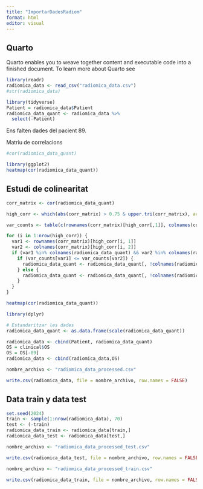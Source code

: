 ```yaml
---
title: "ImportarDadesRadiom"
format: html
editor: visual
---
```


## Quarto

Quarto enables you to weave together content and executable code into a finished document. To learn more about Quarto see

```r
library(readr)
radiomica_data <- read_csv("radiomica_data.csv")
#str(radiomica_data)
```

```r
library(tidyverse)
Patient = radiomica_data$Patient
radiomica_data_quant <- radiomica_data %>% 
  select(-Patient)
```

Ens falten dades del pacient 89.

Matriu de correlacions

```r
#cor(radiomica_data_quant)
```

```r
library(ggplot2)
heatmap(cor(radiomica_data_quant))
```

## Estudi de colinearitat

```r

corr_matrix <- cor(radiomica_data_quant)

high_corr <- which(abs(corr_matrix) > 0.75 & upper.tri(corr_matrix), arr.ind = TRUE)

var_counts <- table(c(rownames(corr_matrix)[high_corr[,1]], colnames(corr_matrix)[high_corr[,2]]))

for (i in 1:nrow(high_corr)) {
  var1 <- rownames(corr_matrix)[high_corr[i, 1]]
  var2 <- colnames(corr_matrix)[high_corr[i, 2]]
  if (var1 %in% colnames(radiomica_data_quant) && var2 %in% colnames(radiomica_data_quant)) {
    if (var_counts[var1] <= var_counts[var2]) {
      radiomica_data_quant <- radiomica_data_quant[, !colnames(radiomica_data_quant) %in% var1]
    } else {
      radiomica_data_quant <- radiomica_data_quant[, !colnames(radiomica_data_quant) %in% var2]
    }
  }
}

```

```r
heatmap(cor(radiomica_data_quant))
```

```r
library(dplyr)

# Estandaritzar les dades
radiomica_data_quant <- as.data.frame(scale(radiomica_data_quant))
```

```r
radiomica_data <- cbind(Patient, radiomica_data_quant)
OS = clinical$OS
OS = OS[-89]
radiomica_data <- cbind(radiomica_data,OS)
```

```r
nombre_archivo <- "radiomica_data_processed.csv"

write.csv(radiomica_data, file = nombre_archivo, row.names = FALSE)
```

## Data train y data test

```r
set.seed(2024)
train <- sample(1:nrow(radiomica_data), 70)
test <- (-train)
radiomica_data_train <- radiomica_data[train,]
radiomica_data_test <- radiomica_data[test,]
```

```r
nombre_archivo <- "radiomica_data_processed_test.csv"

write.csv(radiomica_data_test, file = nombre_archivo, row.names = FALSE)

nombre_archivo <- "radiomica_data_processed_train.csv"

write.csv(radiomica_data_train, file = nombre_archivo, row.names = FALSE)
```
